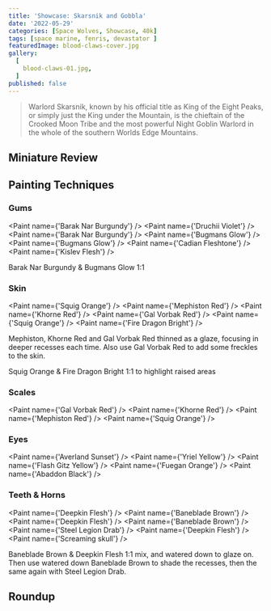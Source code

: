 ```yaml
---
title: 'Showcase: Skarsnik and Gobbla'
date: '2022-05-29'
categories: [Space Wolves, Showcase, 40k]
tags: [space marine, fenris, devastator ]
featuredImage: blood-claws-cover.jpg
gallery:
  [
    blood-claws-01.jpg,
  ]
published: false
---
```


> Warlord Skarsnik, known by his official title as King of the Eight Peaks, or simply just the King under the Mountain,
> is the chieftain of the Crooked Moon Tribe and the most powerful Night Goblin Warlord in the whole of the southern
> Worlds Edge Mountains.

## Miniature Review



## Painting Techniques

### Gums
<Paint name={'Barak Nar Burgundy'} />
<Paint name={'Druchii Violet'} />
<Paint name={'Barak Nar Burgundy'} />
<Paint name={'Bugmans Glow'} />
<Paint name={'Bugmans Glow'} />
<Paint name={'Cadian Fleshtone'} />
<Paint name={'Kislev Flesh'} />

Barak Nar Burgundy & Bugmans Glow 1:1

### Skin
<Paint name={'Squig Orange'} />
<Paint name={'Mephiston Red'} />
<Paint name={'Khorne Red'} />
<Paint name={'Gal Vorbak Red'} />
<Paint name={'Squig Orange'} />
<Paint name={'Fire Dragon Bright'} />

Mephiston, Khorne Red and Gal Vorbak Red thinned as a glaze, focusing in deeper recesses each time.
Also use Gal Vorbak Red to add some freckles to the skin.

Squig Orange & Fire Dragon Bright 1:1 to highlight raised areas

### Scales
<Paint name={'Gal Vorbak Red'} />
<Paint name={'Khorne Red'} />
<Paint name={'Mephiston Red'} />
<Paint name={'Squig Orange'} />

### Eyes
<Paint name={'Averland Sunset'} />
<Paint name={'Yriel Yellow'} />
<Paint name={'Flash Gitz Yellow'} />
<Paint name={'Fuegan Orange'} />
<Paint name={'Abaddon Black'} />

### Teeth & Horns
<Paint name={'Deepkin Flesh'} />
<Paint name={'Baneblade Brown'} />
<Paint name={'Deepkin Flesh'} />
<Paint name={'Baneblade Brown'} />
<Paint name={'Steel Legion Drab'} />
<Paint name={'Deepkin Flesh'} />
<Paint name={'Screaming skull'} />

Baneblade Brown & Deepkin Flesh 1:1 mix, and watered down to glaze on.
Then use watered down Baneblade Brown to shade the recesses, then the same again with Steel Legion Drab.


## Roundup
